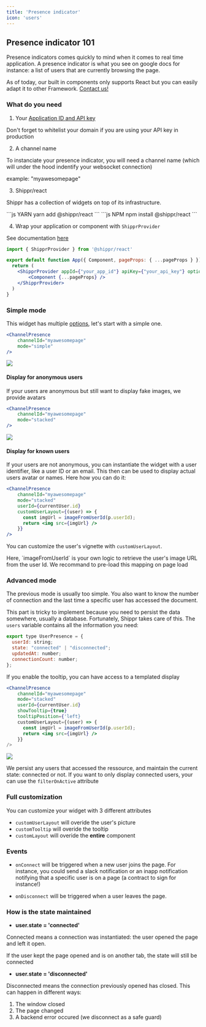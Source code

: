 ```yaml
---
title: 'Presence indicator'
icon: 'users'
---
```


## Presence indicator 101

Presence indicators comes quickly to mind when it comes to real time application.
A presence indicator is what you see on google docs for instance: a list of users 
that are currently browsing the page.

<Note>As of today, our built in components only supports React but you can easily adapt it to other Framework. [Contact us!](https://join.slack.com/t/shippr-workspace/shared_invite/zt-223vp3dj8-wYjTq3RfENI0HxCrNGa0ng)</Note>


### What do you need


1. Your [Application ID and API key](https://www.getshippr.com/apikeys)

<Warning>Don't forget to whitelist your domain if you are using your API key in production</Warning>

2. A channel name

To instanciate your presence indicator, you will need a channel name (which will under the hood indentify your websocket connection)

example: "myawesomepage"

3. Shippr/react

Shippr has a collection of widgets on top of its infrastructure.

<CodeGroup>
```js YARN
yarn add @shippr/react
```
```js NPM
npm install @shippr/react
```
</CodeGroup>

4. Wrap your application or component with `ShipprProvider`

See documentation [here](https://developers.getshippr.com/react#shipprprovider)


```jsx
import { ShipprProvider } from '@shippr/react'

export default function App({ Component, pageProps: { ...pageProps } }) {
  return (
    <ShipprProvider appId={"your_app_id"} apiKey={"your_api_key"} options={{...options}}>
        <Component {...pageProps} />
    </ShipprProvider>
  )
}
```

### Simple mode

This widget has multiple [options](https://github.com/getshippr/shippr-react/blob/main/react/components/ChannelPresence/index.tsx), let's start with a simple one.

```jsx
<ChannelPresence
    channelId="myawesomepage"
    mode="simple"
/>
```

<Frame>
  <img src="/images/presence/simple.png" />
</Frame>

#### Display for anonymous users 
If your users are anonymous but still want to display fake images, we provide avatars

```jsx
<ChannelPresence
    channelId="myawesomepage"
    mode="stacked"
/>
```

<Frame>
  <img src="/images/presence/stacked.png" />
</Frame>


#### Display for known users 

If your users are not anonymous, you can instantiate the widget with a user identifier, like a user ID or an email. This then can be used to display actual users avatar or names. Here how you can do it:

```jsx
<ChannelPresence
    channelId="myawesomepage"
    mode="stacked"
    userId={currentUser.id}
    customUserLayout={(user) => {
      const imgUrl = imageFromUserId(p.userId);
      return <img src={imgUrl} />
    }}
/>
```
You can customize the user's vignette with `customUserLayout`.

<Note>
Here, `imageFromUserId` is your own logic to retrieve the user's image URL from the user Id.
We recommand to pre-load this mapping on page load
</Note>

### Advanced mode

The previous mode is usually too simple. You also want to know the number of connection and the last time a specific user has accessed the document.

This part is tricky to implement because you need to persist the data somewhere, usually a database. Fortunately, Shippr takes care of this.
The `users` variable contains all the information you need:

```jsx
export type UserPresence = {
  userId: string;
  state: "connected" | "disconnected";
  updatedAt: number;
  connectionCount: number;
};
````

If you enable the tooltip, you can have access to a templated display


```jsx
<ChannelPresence
    channelId="myawesomepage"
    mode="stacked"
    userId={currentUser.id}
    showTooltip={true}
    tooltipPosition={'left}
    customUserLayout={(user) => {
      const imgUrl = imageFromUserId(p.userId);
      return <img src={imgUrl} />
    }}
/>
```

<Frame>
  <img src="/images/presence/tooltip.png" />
</Frame>

<Note>We persist any users that accessed the ressource, and maintain the current state: connected or not. If you want to only display connected users, your can use the `filterOnActive` attribute</Note>

### Full customization

You can customize your widget with 3 different attributes

- `customUserLayout` will overide the user's picture
- `customTooltip` will overide the tooltip
- `customLayout` will overide the **entire** component

### Events

- `onConnect` will be triggered when a new user joins the page.
For instance, you could send a slack notification or an inapp notification notifying that a specific user is on a page (a contract to sign for instance!) 

- `onDisconnect` will be triggered when a user leaves the page.



### How is the state maintained

- **user.state = 'connected'**

Connected means a connection was instantiated: the user opened the page and left it open.

<Note>If the user kept the page opened and is on another tab, the state will still be connected</Note>

- **user.state = 'disconnected'**

Disconnected means the connection previously opened has closed. This can happen in different ways:
1. The window closed
2. The page changed
3. A backend error occured (we disconnect as a safe guard)

